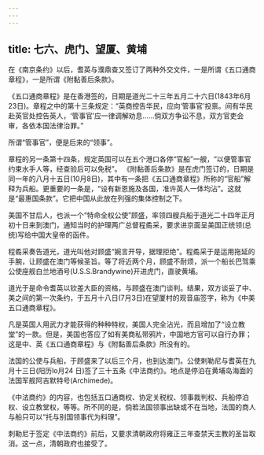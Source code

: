 ```yaml
---
---
---
```

title: 七六、虎门、望厦、黄埔
---



在《南京条约》以后，耆英与濮鼎查又签订了两种外交文件，一是所谓《五口通商章程》，一是所谓《附黏善后条款》。

《五口通商章程》是在香港签的，日期是道光二十三年五月二十六日(1843年6月23日)。章程之中的第十三条规定：“英商控告华民，应向‘管事官’投禀。间有华民赴英官处控告英人，‘管事官’应一律调解劝息…...倘双方争讼不息，双方官吏会审，各依本国法律治罪。”

所谓“管事官”，便是后来的“领事”。

章程的另一条第十四条，规定英国可以在五个港口各停“官船”一艘，“以便管事官约束水手人等，经查验后可以免税”。 《附黏善后条款》是在虎门签订的，日期是同一年的八月十五日(10月8日)，其中有一条把《五口通商章程》所称的“官船”解释为兵船。更重要的一条是，“设有新恩施及各国，准许英人一体均沾”。这就是“最惠国条款”。它把中国从此放在列强的集体控制之下。

美国不甘后人，也派一个“特命全权公使”顾盛，率领四艘兵船于道光二十四年正月初十日来到澳门，通知当时的护理两广总督程矞采，要求进京面呈美国正统领(总统)写给中国大皇帝的函件。

程矞采奏告道光，道光叫他对顾盛“婉言开导，据理拒绝”。程矞采于是运用拖延的手腕，让顾盛在澳门等候圣旨。等了将近两个月，顾盛不耐烦，派一个船长巴驾乘公使座舰白兰地酒号(U.S.S.Brandywine)开进虎门，直驶黄埔。

道光于是命令耆英以钦差大臣的资格，与顾盛在澳门谈判。结果，双方谈妥了中、美之间的第一次条约，于五月十八日(7月3日)在望厦村的观音庙签字，称为《中美五口通商章程》。

凡是英国人用武力才能获得的种种特权，美国人完全沾光，而且增加了“设立教堂”的一款。但是，美国也答应了如有美商私带鸦片，中国地方官可以自行办罪；这是中、英《五口通商章程》与《附黏善后条款》所没有的。

法国的公使与兵船，于顾盛来了以后三个月，也到达澳门。公使剌勒尼与耆英在九月十三日(阳历lo月24 日)签了三十五条《中法商约》。地点是停泊在黄埔岛海面的法国军舰阿吉默特号(Archimede)。

《中法商约》的内容，也包括五口通商权、协定关税权、领事裁判权、兵船停泊权、设立教堂权，等等。所不同的是，倘若法国领事出缺或不在当地，法国的商人与船只可以“托与别国领事代为料理”。

刺勒尼于签定《中法商约》前后，又要求清朝政府将雍正三年查禁天主教的圣旨取消。这一点，清朝政府也接受了。